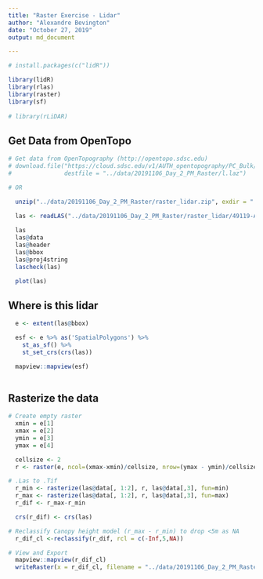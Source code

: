 ```yaml
---
title: "Raster Exercise - Lidar"
author: "Alexandre Bevington"
date: "October 27, 2019"
output: md_document

---
```


<!--

  Copyright 2019 Province of British Columbia

  Licensed under the Apache License, Version 2.0 (the "License");
  you may not use this file except in compliance with the License.
  You may obtain a copy of the License at

  http://www.apache.org/licenses/LICENSE-2.0

  Unless required by applicable law or agreed to in writing, software distributed under the License is distributed on an "AS IS" BASIS,
  WITHOUT WARRANTIES OR CONDITIONS OF ANY KIND, either express or implied.
  See the License for the specific language governing permissions and limitations under the License.

-->



```r
# install.packages(c("lidR"))

library(lidR)
library(rlas)
library(raster)
library(sf)
  
# library(rLiDAR)

```

## Get Data from OpenTopo

```r
# Get data from OpenTopography (http://opentopo.sdsc.edu)
# download.file("https://cloud.sdsc.edu/v1/AUTH_opentopography/PC_Bulk/USBR_UCRB_East/Okanogan/CAN/49119-A4-nw-BB.laz", 
#               destfile = "../data/20191106_Day_2_PM_Raster/l.laz")

# OR 

  unzip("../data/20191106_Day_2_PM_Raster/raster_lidar.zip", exdir = "../data/20191106_Day_2_PM_Raster")

  las <- readLAS("../data/20191106_Day_2_PM_Raster/raster_lidar/49119-A4-nw-BB.laz")
  
  las
  las@data
  las@header
  las@bbox
  las@proj4string
  lascheck(las)

  plot(las)

```

## Where is this lidar
  
```r
  
  e <- extent(las@bbox)

  esf <- e %>% as('SpatialPolygons') %>% 
    st_as_sf() %>% 
    st_set_crs(crs(las))

  mapview::mapview(esf)
  
```

## Rasterize the data

```r

# Create empty raster
  xmin = e[1]
  xmax = e[2]
  ymin = e[3]
  ymax = e[4]

  cellsize <- 2
  r <- raster(e, ncol=(xmax-xmin)/cellsize, nrow=(ymax - ymin)/cellsize)

# .Las to .Tif
  r_min <- rasterize(las@data[, 1:2], r, las@data[,3], fun=min)
  r_max <- rasterize(las@data[, 1:2], r, las@data[,3], fun=max)
  r_dif <- r_max-r_min

  crs(r_dif) <- crs(las)

# Reclassify Canopy height model (r_max - r_min) to drop <5m as NA
  r_dif_cl <-reclassify(r_dif, rcl = c(-Inf,5,NA))

# View and Export
  mapview::mapview(r_dif_cl)
  writeRaster(x = r_dif_cl, filename = "../data/20191106_Day_2_PM_Raster/49119-A4-nw-BB_conpyGt5m.tif")

```

